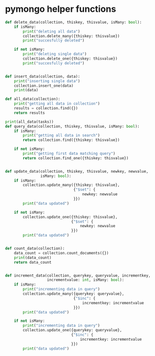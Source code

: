 # pymongo helper functions

```python
def delete_data(collection, thiskey, thisvalue, isMany: bool):
    if isMany:
        print("deleting all data")
        collection.delete_many({thiskey: thisvalue})
        print("succesfully deleted")

    if not isMany:
        print("deleting single data")
        collection.delete_one({thiskey: thisvalue})
        print("succesfully deleted")


def insert_data(collection, data):
    print("inserting single data")
    collection.insert_one(data)
    print(data)

def all_data(collection):
    print("getting all data in collection")
    results = collection.find({})
    return results

print(all_data(tasks))
def query_data(collection, thiskey, thisvalue, isMany: bool):
    if isMany:
        print("getting all data in search")
        return collection.find({thiskey: thisvalue})

    if not isMany:
        print("getting first data matching query")
        return collection.find_one({thiskey: thisvalue})


def update_data(collection, thiskey, thisvalue, newkey, newvalue,
                isMany: bool):
    if isMany:
        collection.update_many({thiskey: thisvalue},
                               {"$set": {
                                   newkey: newvalue
                               }})
        print("data updated")

    if not isMany:
        collection.update_one({thiskey: thisvalue},
                              {"$set": {
                                  newkey: newvalue
                              }})
        print("data updated")


def count_data(collection):
    data_count = collection.count_documents({})
    print(data_count)
    return data_count


def increment_data(collection, querykey, queryvalue, incrementkey,
                   incrementvalue: int, isMany: bool):
    if isMany:
        print("incrementing data in query")
        collection.update_many({querykey: queryvalue},
                               {"$inc": {
                                   incrementkey: incrementvalue
                               }})
        print("data updated")

    if not isMany:
        print("incrementing data in query")
        collection.update_one({querykey: queryvalue},
                              {"$inc": {
                                  incrementkey: incrementvalue
                              }})
        print("data updated")

```
